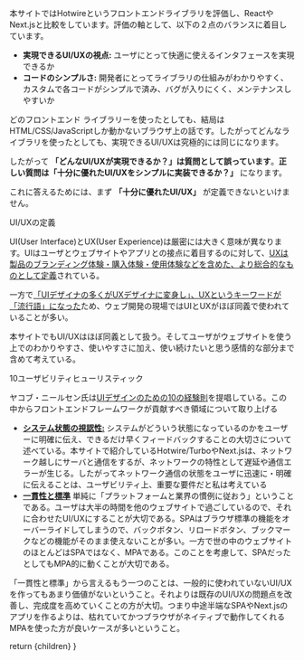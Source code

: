 
本サイトではHotwireというフロントエンドライブラリを評価し、ReactやNext.jsと比較をしています。評価の軸として、以下の２点のバランスに着目しています。

* **実現できるUI/UXの視点:** ユーザにとって快適に使えるインタフェースを実現できるか
* **コードのシンプルさ:** 開発者にとってライブラリの仕組みがわかりやすく、カスタムで各コードがシンプルで済み、バグが入りにくく、メンテナンスしやすいか

どのフロントエンド ライブラリーを使ったとしても、結局はHTML/CSS/JavaScriptしか動かないブラウザ上の話です。したがってどんなライブラリを使ったとしても、実現できるUI/UXは究極的には同じになります。

したがって **「どんなUI/UXが実現できるか？」は質問として誤っています**。**正しい質問は「十分に優れたUI/UXをシンプルに実装できるか？」** になります。

これに答えるためには、まず **「十分に優れたUI/UX」** が定義できないといけません。

<section>
<H2WithHash id="definition">UI/UXの定義</H2WithHash>

UI(User Interface)とUX(User Experience)は厳密には大きく意味が異なります。UIはユーザとウェブサイトやアプリとの接点に着目するのに対して、[UXは製品のブランディング体験・購入体験・使用体験などを含めた、より総合的なものとして定義](https://www.nngroup.com/articles/definition-user-experience/)されている。

一方で[「UIデザイナの多くがUXデザイナに変身し」、UXというキーワードが「流行語」になった](https://u-site.jp/lecture/ux-ui)ため、ウェブ開発の現場ではUIとUXがほぼ同義で使われていることが多い。

本サイトでもUI/UXはほぼ同義として扱う。そしてユーザがウェブサイトを使う上でのわかりやすさ、使いやすさに加え、使い続けたいと思う感情的な部分まで含めて考えている。
</section>

<section>
<H2WithHash id="definition">10ユーザビリティヒューリスティック</H2WithHash>

ヤコブ・ニールセン氏は[UIデザインのための10の経験則](https://u-site.jp/alertbox/ten-usability-heuristics)を提唱している。この中からフロントエンドフレームワークが貢献すべき領域について取り上げる

* [**システム状態の視認性:**](https://u-site.jp/alertbox/ten-usability-heuristics) システムがどういう状態になっているのかをユーザーに明確に伝え、できるだけ早くフィードバックすることの大切さについて述べている。本サイトで紹介しているHotwire/TurboやNext.jsは、ネットワーク越しにサーバと通信をするが、ネットワークの特性として遅延や通信エラーが生じる。したがってネットワーク通信の状態をユーザに迅速に・明確に伝えることは、ユーザビリティ上、重要な要件だと私は考えている
* [**一貫性と標準**](https://u-site.jp/alertbox/ten-usability-heuristics) 単純に「プラットフォームと業界の慣例に従おう」ということである。ユーザは大半の時間を他のウェブサイトで過ごしているので、それに合わせたUI/UXにすることが大切である。SPAはブラウザ標準の機能をオーバーライドしてしまうので、バックボタン、リロードボタン、ブックマークなどの機能がそのまま使えないことが多い。一方で世の中のウェブサイトのほとんどはSPAではなく、MPAである。このことを考慮して、SPAだったとしてもMPA的に動くことが大切である。


「一貫性と標準」から言えるもう一つのことは、一般的に使われていないUI/UXを作ってもあまり価値がないということ。それよりは既存のUI/UXの問題点を改善し、完成度を高めていくことの方が大切。つまり中途半端なSPAやNext.jsのアプリを作るよりは、枯れていてかつブラウザがネイティブで動作してくれるMPAを使った方が良いケースが多いということ。

</section>





  return <CommentaryLayout
    title="User Interface / User Experience (UI/UX)"
    subtitle="ユーザインタフェース / ユーザー体験"
    section="Commentary">
    <MDXRenderer>{children}</MDXRenderer>
  </CommentaryLayout>
}
